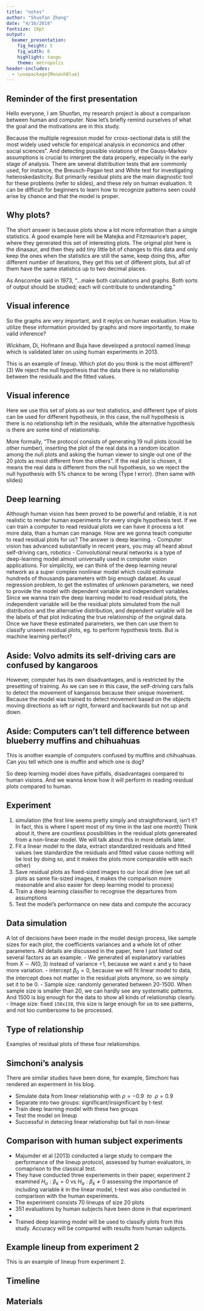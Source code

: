 ```yaml
---
title: "notes"
author: "Shuofan Zhang"
date: "4/16/2018"
fontsize: 10pt
output: 
  beamer_presentation:
    fig_height: 5
    fig_width: 8
    highlight: tango
    theme: metropolis
header-includes:
  - \usepackage{MonashBlue}
---
```


## Reminder of the first presentation
Hello everyone, I am Shuofan, my research project is about a comparison between human and computer. Now let's briefly remind ourselves of what the goal and the motivations are in this study.

Because the multiple regression model for cross-sectional data is still the most widely used vehicle for empirical analysis in economics and other social sciences". 
And detecting possible violations of the Gauss-Markov assumptions is crucial to interpret the data properly, especially in the early stage of analysis. There are several distribution tests that are commonly used, for instance, the Breusch-Pagan test and White test for investigating heteroskedasticity. 
But primarily residual plots are the main diagnostic tool for these problems (refer to slides), and these rely on human evaluation. It can be difficult for beginners to learn how to recognize patterns seen could arise by chance and that the model is proper.


## Why plots? 

The short answer is because plots show a lot more information than a single statistics. 
A good example here will be Matejka and Fitzmaurice's paper, where they generated this set of interesting plots. The original plot here is the dinasaur, and then they add tiny little bit of changes to this data and only keep the ones when the statistics are still the same, keep doing this, after different number of iterations, they get this set of different plots, but all of them have the same statistics up to two decimal places.

As Anscombe said in 1973,
"...make both calculations and graphs. Both sorts of output should be studied; each will contribute to understanding."


## Visual inference

So the graphs are very important, and it replys on human evaluation. How to utilize these information provided by graphs and more importantly, to make valid inference? 

Wickham, Di, Hofmann and Buja have developed a protocol named lineup which is validated later on using human experiments in 2013. 

This is an example of lineup. Which plot do you think is the most different? (3) We reject the null hypothesis that the data there is no relationship between the residuals and the fitted values.

 
## Visual inference

Here we use this set of plots as our test statistics, and different type of plots can be used for different hypothesis, in this case, the null hypothesis is there is no relationship left in the residuals, while the alternative hypothesis is there are some kind of relationship.

More formally, "The protocol consists of generating 19 null plots (could be other number), inserting the plot of the real data in a random location among the null plots and asking the human viewer to single out one of the 20 plots as most different from the others". If the real plot is chosen, it means the real data is different from the null hypothesis, so we reject the null hypothesis with 5% chance to be wrong (Type I error). (then same with slides)

## Deep learning
Although human vision has been proved to be powerful and reliable, it is not realistic to render human experiments for every single hypothesis test. If we can train a computer to read residual plots we can have it process a lot more data, than a human can manage.
How are we gonna teach computer to read residual plots for us? The answer is deep learning.
- Computer vision has advanced substantially in recent years, you may all heard about self-driving cars, robotics
- Convolutional neural networks is a type of deep-learning model almost universally used in computer vision applications.
For simplicity, we can think of the deep learning neural network as a super complex nonlinear model which could estimate hundreds of thousands parameters with big enough dataset. As usual regression problem, to get the estimates of unknown parameters, we need to provide the model with dependent variable and independent variables. Since we wanna train the deep learning model to read residual plots, the independent variable will be the residual plots simulated from the null distribution and the alternative distribution, and dependent variable will be the labels of that plot indicating the true relationship of the original data. Once we have these estimated parameters, we then can use them to classify unseen residual plots, eg. to perform hypothesis tests. But is machine learning perfect?


## Aside: Volvo admits its self-driving cars are confused by kangaroos

However, computer has its own disadvantages, and is restricted by the presetting of training. As we can see in this case, the self-driving cars fails to detect the movement of kangaroos because their unique movement. Because the model was trained to detect movement based on the objects moving directions as left or right, forward and backwards but not up and down.

## Aside: Computers can't tell difference between blueberry muffins and chihuahuas

This is another example of computers confused by muffins and chihuahuas. Can you tell which one is muffin and which one is dog? 

So deep learning model does have pitfalls, disadvantages compared to human visions. And we wanna know how it will perform in reading residual plots compared to human.

## Experiment

1. simulation (the first line seems pretty simply and straightforward, isn't it? In fact, this is where I spent most of my time in the last one month) Think about it, there are countless possibilities in the residual plots genereated from a non-linear model. We will talk about this in more details later. 
2. Fit a linear model to the data, extract standardized residuals and fitted values (we standardize the residuals and fitted value cause nothing will be lost by doing so, and it makes the plots more comparable with each other)
3. Save residual plots as fixed-sized images to our local drive (we set all plots as same fix-sized images, it makes the comparison more reasonable and also easier for deep learning model to process)
4. Train a deep learning classifier to recognise the departures from assumptions 
5. Test the model's performance on new data and compute the accuracy

## Data simulation {#sec:simulation}

A lot of decisions have been made in the model design process, like sample sizes for each plot, the coefficients variances and a whole lot of other parameters.
All details are discussed in the paper, here I just listed out several factors as an example. 
- We generated all explanatory variables from $X \sim N(0,3)$ instead of variance =1, because we want x and y to have more variation.
- intercept $\beta_0=0$, because we will fit linear model to data, the intercept does not matter in the residual plots anymore, so we simply set it to be 0.
- Sample size: randomly generated between 20-1500. When sample size is smaller than 20, we can hardly see any systematic patterns. And 1500 is big enough for the data to show all kinds of relationship clearly.
- Image size: fixed `150x150`, this size is large enough for us to see patterns, and not too cumbersome to be processed.

## Type of relationship

Examples of residual plots of these four relationships.

## Simchoni's analysis

There are similar studies have been done, for example, Simchoni has rendered an experiment in his blog.

- Simulate data from linear relationship with $\rho=-0.9\ \ to\ \ \rho=0.9$
- Separate into two groups: significant/insignificant by t-test
- Train deep learning model with these two groups
- Test the model on lineup 
- Successful in detecing linear relationship but fail in non-linear

## Comparison with human subject experiments

- Majumder et al (2013) conducted a large study to compare the performance of the lineup protocol, assessed by human evaluators, in comaprison to the classical test.
- They have conducted three experiements in their paper, experiment 2 examined $H_o: \beta_k=0$ vs $H_a: \beta_k\neq 0$ assessing the importance of including variable $k$ in the linear model, t-test was also conducted in comparison with the human experiments.
- The experiment consists 70 lineups of size 20 plots
- 351 evaluations by human subjects have been done in that experiment
-
- Trained deep learning model will be used to classify plots from this study. Accuracy will be compared with results from human subjects.


## Example lineup from experiment 2

This is an example of lineup from experiment 2.

## Timeline


## Materials

